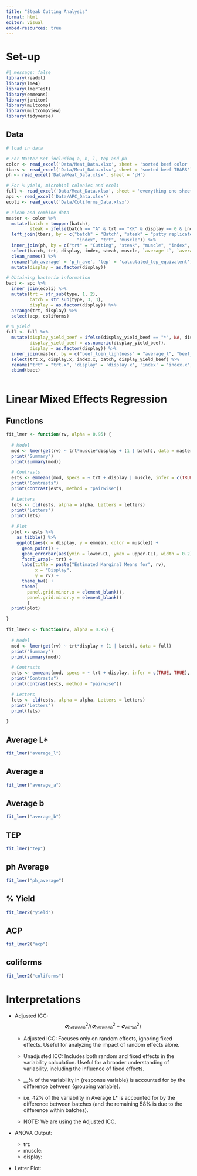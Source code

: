 ```yaml
---
title: "Steak Cutting Analysis"
format: html
editor: visual
embed-resources: true
---
```


# Set-up

```r
#| message: false
library(readxl)
library(lme4)
library(lmerTest)
library(emmeans)
library(janitor)
library(multcomp)
library(multcompView) 
library(tidyverse)
```

## Data

```r
# load in data

# For Master Set including a, b, l, tep and ph 
color <- read_excel('Data/Meat_Data.xlsx', sheet = 'sorted beef color ')
tbars <- read_excel('Data/Meat_Data.xlsx', sheet = 'sorted beef TBARS')
ph <- read_excel('Data/Meat_Data.xlsx', sheet = 'pH')

# For % yield, microbial colonies and ecoli 
full <- read_excel('Data/Meat_Data.xlsx', sheet = 'everything one sheet')
apc <- read_excel('Data/APC_Data.xlsx')
ecoli <- read_excel('Data/Coliforms_Data.xlsx')
```

```r
# clean and combine data
master <- color %>%
  mutate(batch = toupper(batch),
         steak = ifelse(batch == "A" & trt == "KK" & display == 0 & index == 2, "b", steak)) %>%
  left_join(tbars, by = c("batch" = "Batch", "steak" = "patty replicates", "display" = "Display",
                           "index", "trt", "muscle")) %>%
  inner_join(ph, by = c("trt" = "Cutting", "steak", "muscle", "index", "batch", "display")) %>%
  select(batch, trt, display, index, steak, muscle, `average L`, `average a`, `average b`, `calculated TEP equivalent`, `pH-ave`) %>%
  clean_names() %>%
  rename('ph_average' = 'p_h_ave', 'tep' = 'calculated_tep_equivalent') %>%
  mutate(display = as.factor(display))
```

```r
# Obtaining bacteria information 
bact <- apc %>%
  inner_join(ecoli) %>%
  mutate(trt = str_sub(type, 1, 2),
         batch = str_sub(type, 3, 3),
         display = as.factor(display)) %>%
  arrange(trt, display) %>%
  select(acp, coliforms)
```

```r
# % yield 
full <- full %>% 
  mutate(display_yield_beef = ifelse(display_yield_beef == "*", NA, display_yield_beef),
         display_yield_beef = as.numeric(display_yield_beef),
         display = as.factor(display)) %>%
  inner_join(master, by = c("beef_loin_lightness" = "average_l", "beef_loin_yellowness" = "average_b")) %>% #getting batch col 
  select(trt.x, display.x, index.x, batch, display_yield_beef) %>%
  rename("trt" = "trt.x", 'display' = 'display.x', 'index' = 'index.x', 'yield' = 'display_yield_beef') %>%
  cbind(bact)
  
```

# Linear Mixed Effects Regression

## Functions

```r
fit_lmer <- function(rv, alpha = 0.95) {
  
  # Model 
  mod <- lmer(get(rv) ~ trt*muscle*display + (1 | batch), data = master)
  print("Summary")
  print(summary(mod))

  # Contrasts
  ests <- emmeans(mod, specs = ~ trt + display | muscle, infer = c(TRUE, TRUE), level = alpha)
  print("Contrasts")
  print(contrast(ests, method = "pairwise"))

  # Letters 
  lets <- cld(ests, alpha = alpha, Letters = letters)
  print("Letters")
  print(lets)
  
  # Plot 
  plot <- ests %>% 
    as_tibble() %>%
    ggplot(aes(x = display, y = emmean, color = muscle)) +
      geom_point() +
      geom_errorbar(aes(ymin = lower.CL, ymax = upper.CL), width = 0.2) +
      facet_wrap(~ trt) +
      labs(title = paste("Estimated Marginal Means for", rv),
           x = "Display",
           y = rv) +
      theme_bw() +
      theme(
        panel.grid.minor.x = element_blank(),
        panel.grid.minor.y = element_blank()
        ) 
  print(plot)

}

fit_lmer2 <- function(rv, alpha = 0.95) {
  
  # Model 
  mod <- lmer(get(rv) ~ trt*display + (1 | batch), data = full)
  print("Summary")
  print(summary(mod))

  # Contrasts
  ests <- emmeans(mod, specs = ~ trt + display, infer = c(TRUE, TRUE), level = alpha)
  print("Contrasts")
  print(contrast(ests, method = "pairwise"))

  # Letters 
  lets <- cld(ests, alpha = alpha, Letters = letters)
  print("Letters")
  print(lets)

}
```

## Average L\*

```r
fit_lmer("average_l")
```

## Average a

```r
fit_lmer("average_a")
```

## Average b

```r
fit_lmer("average_b")
```

## TEP

```r
fit_lmer("tep")
```

## ph Average

```r
fit_lmer("ph_average")
```

## % Yield

```r
fit_lmer2("yield")
```

## ACP

```r
fit_lmer2("acp")
```

## coliforms

```r
fit_lmer2("coliforms")
```

# Interpretations

-   Adjusted ICC: $$𝛔^2_{between}/(𝛔^2_{between} + 𝛔^2_{within})$$

    -   Adjusted ICC: Focuses only on random effects, ignoring fixed effects. Useful for analyzing the impact of random effects alone.

    -   Unadjusted ICC: Includes both random and fixed effects in the variability calculation. Useful for a broader understanding of variability, including the influence of fixed effects.

    -   \_\_% of the variability in {response variable} is accounted for by the difference between {grouping variable}.

    -   i.e. 42% of the variability in Average L\* is accounted for by the difference between batches (and the remaining 58% is due to the difference within batches).

    -   NOTE: We are using the Adjusted ICC.

-   ANOVA Output:

    -   trt:
    -   muscle:
    -   display:

-   Letter Plot:

